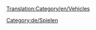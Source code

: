 [[Translation:Category/en/Vehicles]]

{{en/Bilingual box| De
| ''Artikel, die direkt mit Fahrzeuge zu tun haben, sind hier zu finden. <br> Dies ist eine Liste der Fahrzeuge. Lesen Sie den [[de/Manual/Fahrzeuge|Hauptartikel]] für eine Erläuterung des Konzepts: "Fahrzeuge".''
| ''Articles relating to vehicles in general are here. <br> This is a list of Vehicles.  Read the [[en/Manual/Vehicles|main article]] for an explanation of the concept of Vehicles.''
}}

[[Category:de/Spielen]]